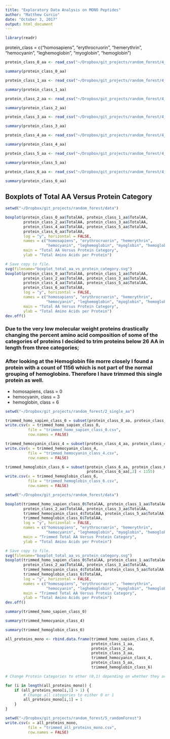 ```yaml
---
title: "Exploratory Data Analysis on MONO Peptides"
author: "Matthew Curcio"
date: "October 3, 2017"
output: html_document
---
```


```r
library(readr)
```

protein_class = c("homosapiens", "erythrocruorin", "hemerythrin",
                      "hemocyanin", "leghemoglobin", "myoglobin",
                      "hemoglobin")

```r
protein_class_0_aa <- read_csv("~/Dropbox/git_projects/random_forest/4_exploratory/mono/protein_class_0_aa.csv")

summary(protein_class_0_aa)
```

```r
protein_class_1_aa <- read_csv("~/Dropbox/git_projects/random_forest/4_exploratory/mono/protein_class_1_aa.csv")

summary(protein_class_1_aa)
```


```r
protein_class_2_aa <- read_csv("~/Dropbox/git_projects/random_forest/4_exploratory/mono/protein_class_2_aa.csv")

summary(protein_class_2_aa)
```



```r
protein_class_3_aa <- read_csv("~/Dropbox/git_projects/random_forest/4_exploratory/mono/protein_class_3_aa.csv")

summary(protein_class_3_aa)
```



```r
protein_class_4_aa <- read_csv("~/Dropbox/git_projects/random_forest/4_exploratory/mono/protein_class_4_aa.csv")

summary(protein_class_4_aa)
```



```r
protein_class_5_aa <- read_csv("~/Dropbox/git_projects/random_forest/4_exploratory/mono/protein_class_5_aa.csv")

summary(protein_class_5_aa)
```



```r
protein_class_6_aa <- read_csv("~/Dropbox/git_projects/random_forest/4_exploratory/mono/protein_class_6_aa.csv")

summary(protein_class_6_aa)
```

## Boxplots of Total AA Versus Protein Category

```r
setwd("~/Dropbox/git_projects/random_forest/data")

boxplot(protein_class_0_aa$TotalAA, protein_class_1_aa$TotalAA,
        protein_class_2_aa$TotalAA, protein_class_3_aa$TotalAA,
        protein_class_4_aa$TotalAA, protein_class_5_aa$TotalAA,
        protein_class_6_aa$TotalAA,
        log = "y", horizontal = FALSE,
        names = c("homosapiens", "erythrocruorin", "hemerythrin",
                  "hemocyanin", "leghemoglobin", "myoglobin", "hemoglobin"),
        main = "Total AA Versus Protein Category",
        ylab = "Total Amino Acids per Protein")

# Save copy to file.
svg(filename="boxplot_total_aa_vs_protein_category.svg")
boxplot(protein_class_0_aa$TotalAA, protein_class_1_aa$TotalAA,
        protein_class_2_aa$TotalAA, protein_class_3_aa$TotalAA,
        protein_class_4_aa$TotalAA, protein_class_5_aa$TotalAA,
        protein_class_6_aa$TotalAA,
        log = "y", horizontal = FALSE,
        names = c("homosapiens", "erythrocruorin", "hemerythrin",
                  "hemocyanin", "leghemoglobin", "myoglobin", "hemoglobin"),
        main = "Total AA Versus Protein Category",
        ylab = "Total Amino Acids per Protein")
dev.off()

```

### Due to the very low molecular weight proteins drastically changing the percent amino acid composition of some of the categories of proteins I decided to trim proteins below 26 AA in length from three categories;

### After looking at the Hemoglobin file morre closely I found a protein with a count of 1156 which is not part of the normal grouping of hemoglobins.  Therefore I have trimmed this single protein as well.

* homosapiens, class = 0
* hemocyanin, class = 3
* hemoglobin, class = 6

```r
setwd("~/Dropbox/git_projects/random_forest/2_single_aa")

trimmed_homo_sapien_class_0 = subset(protein_class_0_aa, protein_class_0_aa[,2] > 27)
write.csv(x = trimmed_homo_sapien_class_0, 
          file = "trimmed_homo_sapien_class_0.csv",
          row.names = FALSE)

trimmed_hemocyanin_class_4 = subset(protein_class_4_aa, protein_class_4_aa[,2] > 27)
write.csv(x = trimmed_hemocyanin_class_4, 
          file = "trimmed_hemocyanin_class_4.csv",
          row.names = FALSE)

trimmed_hemoglobin_class_6 = subset(protein_class_6_aa, protein_class_6_aa[,2] > 27 &
                                    protein_class_6_aa[,2] < 1155)
write.csv(x = trimmed_hemoglobin_class_6, 
          file = "trimmed_hemoglobin_class_6.csv",
          row.names = FALSE)
```


```r
setwd("~/Dropbox/git_projects/random_forest/data")

boxplot(trimmed_homo_sapien_class_0$TotalAA, protein_class_1_aa$TotalAA,
        protein_class_2_aa$TotalAA, protein_class_3_aa$TotalAA,
        trimmed_hemocyanin_class_4$TotalAA, protein_class_5_aa$TotalAA,
        trimmed_hemoglobin_class_6$TotalAA,
        log = "y", horizontal = FALSE,
        names = c("homosapiens", "erythrocruorin", "hemerythrin",
                  "hemocyanin", "leghemoglobin", "myoglobin", "hemoglobin"),
        main = "Trimmed Total AA Versus Protein Category",
        ylab = "Total Amino Acids per Protein")

# Save copy to file.
svg(filename="boxplot_total_aa_vs_protein_category.svg")
boxplot(trimmed_homo_sapien_class_0$TotalAA, protein_class_1_aa$TotalAA,
        protein_class_2_aa$TotalAA, protein_class_3_aa$TotalAA,
        trimmed_hemocyanin_class_4$TotalAA, protein_class_5_aa$TotalAA,
        trimmed_hemoglobin_class_6$TotalAA,
        log = "y", horizontal = FALSE,
        names = c("homosapiens", "erythrocruorin", "hemerythrin",
                  "hemocyanin", "leghemoglobin", "myoglobin", "hemoglobin"),
        main = "Trimmed Total AA Versus Protein Category",
        ylab = "Total Amino Acids per Protein")
dev.off()
```

```r
summary(trimmed_homo_sapien_class_0)
```


```r
summary(trimmed_hemocyanin_class_4)
```


```r
summary(trimmed_hemoglobin_class_6)
```

```r

all_proteins_mono <- rbind.data.frame(trimmed_homo_sapien_class_0, 
                                      protein_class_1_aa,
                                      protein_class_2_aa, 
                                      protein_class_3_aa,
                                      trimmed_hemocyanin_class_4,
                                      protein_class_5_aa,
                                      trimmed_hemoglobin_class_6)

# Change Protein Categories to ether (0,1) depending on whether they are oxygen binding or not.

for (i in length(all_proteins_mono)) {
    if (all_proteins_mono[i,1] > 1) {
        # Change all categories to either 0 or 1
        all_proteins_mono[i,1] = 1
    }
}

setwd("~/Dropbox/git_projects/random_forest/5_randomForest")
write.csv(x = all_proteins_mono, 
          file = "trimmed_all_proteins_mono.csv",
          row.names = FALSE)
```


